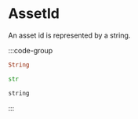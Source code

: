 # AssetId

An asset id is represented by a string.

:::code-group

```rust [Rust]
String
```

```python [Python]
str
```

```typescript [TypeScript]
string
```

:::
